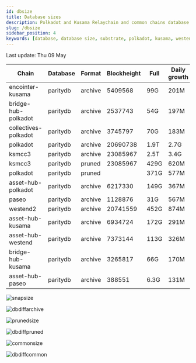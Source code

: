 ```yaml
---
id: dbsize
title: Database sizes
description: Polkadot and Kusama Relaychain and common chains database sizes
slug: /dbsize
sidebar_position: 4
keywords: [database, database size, substrate, polkadot, kusama, westend]
---
```



Last update: Thu 09 May

| Chain    | Database   | Format | Blockheight | Full         | Daily growth |
| ------------------------| ----------- | -------- | ------- | ---------- | ----- | 
| encointer-kusama | paritydb | archive | 5409568 | 99G | 201M |
| bridge-hub-polkadot | paritydb | archive | 2537743 | 54G | 197M |
| collectives-polkadot | paritydb | archive | 3745797 | 70G | 183M |
| polkadot | paritydb | archive | 20690738 | 1.9T | 2.7G |
| ksmcc3 | paritydb | archive | 23085967 | 2.5T | 3.4G |
| ksmcc3 | paritydb | pruned | 23085967 | 429G | 620M |
| polkadot | paritydb | pruned |  | 371G | 577M |
| asset-hub-polkadot | paritydb | archive | 6217330 | 149G | 367M |
| paseo | paritydb | archive | 1128876 | 31G | 567M |
| westend2 | paritydb | archive | 20741559 | 452G | 874M |
| asset-hub-kusama | paritydb | archive | 6934724 | 172G | 291M |
| asset-hub-westend | paritydb | archive | 7373144 | 113G | 326M |
| bridge-hub-kusama | paritydb | archive | 3265817 | 66G | 170M |
| asset-hub-paseo | paritydb | archive | 388551 | 6.3G | 131M |

![snapsize](/img/archivesize.png)

![dbdiffarchive](/img/dbdiffrelay.png)

![prunedsize](/img/prunedsize.png)

![dbdiffpruned](/img/dbdiffpruned.png)

![commonsize](/img/commonsize.png)

![dbdiffcommon](/img/dbdiffcommon.png)
